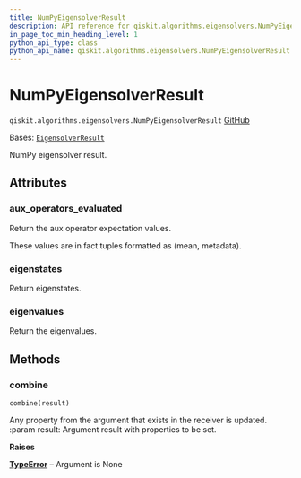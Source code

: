 ```yaml
---
title: NumPyEigensolverResult
description: API reference for qiskit.algorithms.eigensolvers.NumPyEigensolverResult
in_page_toc_min_heading_level: 1
python_api_type: class
python_api_name: qiskit.algorithms.eigensolvers.NumPyEigensolverResult
---
```


# NumPyEigensolverResult

<span id="qiskit.algorithms.eigensolvers.NumPyEigensolverResult" />

`qiskit.algorithms.eigensolvers.NumPyEigensolverResult` [GitHub](https://github.com/qiskit/qiskit/tree/stable/0.45/qiskit/algorithms/eigensolvers/numpy_eigensolver.py "view source code")

Bases: [`EigensolverResult`](qiskit.algorithms.eigensolvers.EigensolverResult "qiskit.algorithms.eigensolvers.eigensolver.EigensolverResult")

NumPy eigensolver result.

## Attributes

<span id="qiskit.algorithms.eigensolvers.NumPyEigensolverResult.aux_operators_evaluated" />

### aux\_operators\_evaluated

Return the aux operator expectation values.

These values are in fact tuples formatted as (mean, metadata).

<span id="qiskit.algorithms.eigensolvers.NumPyEigensolverResult.eigenstates" />

### eigenstates

Return eigenstates.

<span id="qiskit.algorithms.eigensolvers.NumPyEigensolverResult.eigenvalues" />

### eigenvalues

Return the eigenvalues.

## Methods

### combine

<span id="qiskit.algorithms.eigensolvers.NumPyEigensolverResult.combine" />

`combine(result)`

Any property from the argument that exists in the receiver is updated. :param result: Argument result with properties to be set.

**Raises**

[**TypeError**](https://docs.python.org/3/library/exceptions.html#TypeError "(in Python v3.12)") – Argument is None

